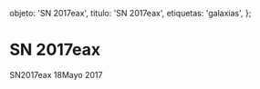 
  objeto: 'SN 2017eax',
  titulo: 'SN 2017eax',
  etiquetas: 'galaxias',
};

# SN 2017eax

<Imagen
  src="registro/sn2017-eax_20170518_1_sn2017eax_20170518_i88.jpg"
  fecha="20170518"
/>

SN2017eax 18Mayo 2017